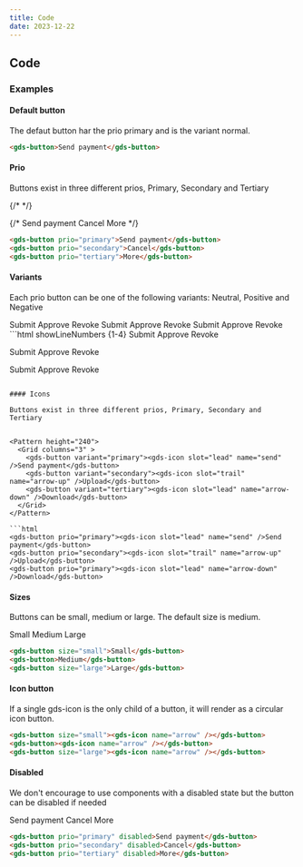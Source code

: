 ```yaml
---
title: Code
date: 2023-12-22
---
```


## Code

### Examples

#### Default button

The defaut button har the prio primary and is the variant normal.

<Story component='button' id="basic" />

```html
<gds-button>Send payment</gds-button>
```

#### Prio

Buttons exist in three different prios, Primary, Secondary and Tertiary

<Story component='button' id="ranks-and-variants" />
{/* <Story height="400" src='https://storybook.seb.io/latest/core/iframe.html?viewMode=story&id=components-button--ranks-and-variants' /> */}

{/* <Pattern height="250">
  <Grid columns="3" >
    <gds-button variant="primary">Send payment</gds-button>
    <gds-button variant="secondary">Cancel</gds-button>
    <gds-button variant="tertiary">More</gds-button>
  </Grid>
</Pattern> */}

```html
<gds-button prio="primary">Send payment</gds-button>
<gds-button prio="secondary">Cancel</gds-button>
<gds-button prio="tertiary">More</gds-button>
```

#### Variants

Each prio button can be one of the following variants: Neutral, Positive and Negative

<Pattern height="240">
  <Grid columns="1" gap="s">
    <Grid columns="3" >
      <gds-button set="neutral">Submit</gds-button>
      <gds-button set="positive">Approve</gds-button>
      <gds-button set="negative">Revoke</gds-button>
    </Grid>
    <Grid columns="3" >
      <gds-button variant="secondary" set="neutral">Submit</gds-button>
      <gds-button variant="secondary" set="positive">Approve</gds-button>
      <gds-button variant="secondary" set="negative">Revoke</gds-button>
    </Grid>
    <Grid columns="3" >
      <gds-button variant="tertiary" set="neutral">Submit</gds-button>
      <gds-button variant="tertiary" set="positive">Approve</gds-button>
      <gds-button variant="tertiary" set="negative">Revoke</gds-button>
    </Grid>
  </Grid>
</Pattern>
```html showLineNumbers {1-4}
<!-- Primary -->
<gds-button variant="neutral">Submit</gds-button>
<gds-button variant="positive">Approve</gds-button>
<gds-button variant="negative">Revoke</gds-button>

<!-- Secondary -->

<gds-button prio="secondary" variant="neutral">Submit</gds-button>
<gds-button prio="secondary" variant="positive">Approve</gds-button>
<gds-button prio="secondary" variant="negative">Revoke</gds-button>

<!-- Tertiary -->

<gds-button prio="tertiary" variant="neutral">Submit</gds-button>
<gds-button prio="tertiary" variant="positive">Approve</gds-button>
<gds-button prio="tertiary" variant="negative">Revoke</gds-button>

````

#### Icons

Buttons exist in three different prios, Primary, Secondary and Tertiary


<Pattern height="240">
  <Grid columns="3" >
    <gds-button variant="primary"><gds-icon slot="lead" name="send" />Send payment</gds-button>
    <gds-button variant="secondary"><gds-icon slot="trail" name="arrow-up" />Upload</gds-button>
    <gds-button variant="tertiary"><gds-icon slot="lead" name="arrow-down" />Download</gds-button>
  </Grid>
</Pattern>

```html
<gds-button prio="primary"><gds-icon slot="lead" name="send" />Send payment</gds-button>
<gds-button prio="secondary"><gds-icon slot="trail" name="arrow-up" />Upload</gds-button>
<gds-button prio="primary"><gds-icon slot="lead" name="arrow-down" />Download</gds-button>
````

#### Sizes

Buttons can be small, medium or large. The default size is medium.

<Pattern height="240">
   <Grid columns="3" >
    <gds-button size="small">Small</gds-button>
    <gds-button>Medium</gds-button>
    <gds-button size="large">Large</gds-button>
  </Grid>
</Pattern>

```html
<gds-button size="small">Small</gds-button>
<gds-button>Medium</gds-button>
<gds-button size="large">Large</gds-button>
```

#### Icon button

If a single gds-icon is the only child of a button, it will render as a circular icon button.

<Pattern height="240">
   <Grid columns="3" >
    <gds-button size="small">
      <gds-icon name="arrow" />
    </gds-button>
    <gds-button>
      <gds-icon name="arrow" />
    </gds-button>
    <gds-button size="large">
      <gds-icon name="arrow" />
    </gds-button>
  </Grid>
</Pattern>

```html
<gds-button size="small"><gds-icon name="arrow" /></gds-button>
<gds-button><gds-icon name="arrow" /></gds-button>
<gds-button size="large"><gds-icon name="arrow" /></gds-button>
```

#### Disabled

We don't encourage to use components with a disabled state but the button can be disabled if needed

<Pattern height="240">
  <Grid columns="3" >
    <gds-button variant="primary" disabled>Send payment</gds-button>
    <gds-button variant="secondary" disabled>Cancel</gds-button>
    <gds-button variant="tertiary" disabled>More</gds-button>
  </Grid>
</Pattern>

```html
<gds-button prio="primary" disabled>Send payment</gds-button>
<gds-button prio="secondary" disabled>Cancel</gds-button>
<gds-button prio="tertiary" disabled>More</gds-button>
```
